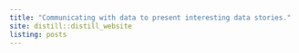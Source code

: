 ```yaml
---
title: "Communicating with data to present interesting data stories."
site: distill::distill_website
listing: posts
---
```

